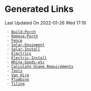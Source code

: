 = Generated Links =
<div class=date-stamp>Last Updated On 2022-01-26 Wed 17:19</div> 
  - [[Build-Porch]]
  - [[Remove-Porch]]
  - [[Fence]]
  - [[Solar-Equipment]]
  - [[Solar-Install]]
  - [[Electrics]]
  - [[Electric-Install]]
  - [[White-Goods-etc]]
  - [[Calculate Usage Requirements]]
  - [[Tools]]
  - [[Van Hire]]
  - [[Plumbing]]
  - [[Tiling]]
